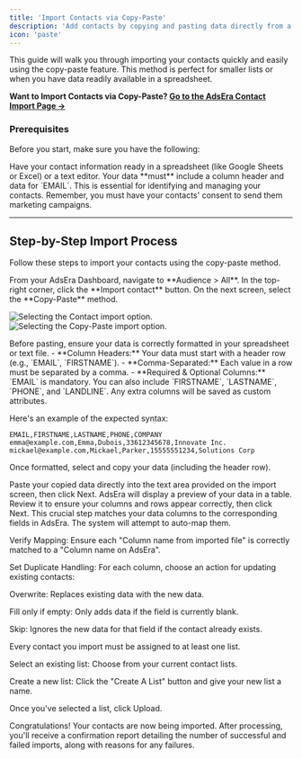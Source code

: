 ```yaml
---
title: 'Import Contacts via Copy-Paste'
description: 'Add contacts by copying and pasting data directly from a spreadsheet without needing to upload a file.'
icon: 'paste'
---
```


This guide will walk you through importing your contacts quickly and easily using the copy-paste feature. This method is perfect for smaller lists or when you have data readily available in a spreadsheet.

**Want to Import Contacts via Copy-Paste? [Go to the AdsEra Contact Import Page &rarr;](https://app.adsera.in/dashboard/contact/import/option)**

### Prerequisites

Before you start, make sure you have the following:

<CardGroup>
  <Card title="Contact Data Ready" icon="file-excel">
    Have your contact information ready in a spreadsheet (like Google Sheets or Excel) or a text editor.
  </Card>
  <Card title="Required 'EMAIL' Column" icon="at">
    Your data **must** include a column header and data for `EMAIL`. This is essential for identifying and managing your contacts.
  </Card>
  <Card title="Contact Consent" icon="user-check">
    Remember, you must have your contacts' consent to send them marketing campaigns.
  </Card>
</CardGroup>

---

## Step-by-Step Import Process

Follow these steps to import your contacts using the copy-paste method.


<Steps>
<Step title="1. Navigate to the Import Screen">
From your AdsEra Dashboard, navigate to **Audience > All**. In the top-right corner, click the **Import contact** button. On the next screen, select the **Copy-Paste** method.

![Selecting the Contact import option.](https://sgp1.digitaloceanspaces.com/whatsera/68f34ab8-647d-4f67-9d37-f1b7d7012b5d_import_contact.png)
![Selecting the Copy-Paste import option.](https://sgp1.digitaloceanspaces.com/whatsera/ca2992ad-1052-4a83-b5d6-1b83ba46b4ac_contact_copy_paste.png)

</Step>

<Step title="2. Format and Copy Your Data">
Before pasting, ensure your data is correctly formatted in your spreadsheet or text file.
- **Column Headers:** Your data must start with a header row (e.g., `EMAIL`, `FIRSTNAME`).
- **Comma-Separated:** Each value in a row must be separated by a comma.
- **Required & Optional Columns:** `EMAIL` is mandatory. You can also include `FIRSTNAME`, `LASTNAME`, `PHONE`, and `LANDLINE`. Any extra columns will be saved as custom attributes.

Here's an example of the expected syntax:
```csv
EMAIL,FIRSTNAME,LASTNAME,PHONE,COMPANY
emma@example.com,Emma,Dubois,33612345678,Innovate Inc.
mickael@example.com,Mickael,Parker,15555551234,Solutions Corp
```
Once formatted, select and copy your data (including the header row).
</Step>

<Step title="3. Paste Your Data">
Paste your copied data directly into the text area provided on the import screen, then click Next.
</Step>

<Step title="4. Confirm Your Data">
AdsEra will display a preview of your data in a table. Review it to ensure your columns and rows appear correctly, then click Next.
</Step>
<Step title="5. Map Your Fields">
This crucial step matches your data columns to the corresponding fields in AdsEra. The system will attempt to auto-map them.

Verify Mapping: Ensure each "Column name from imported file" is correctly matched to a "Column name on AdsEra".

Set Duplicate Handling: For each column, choose an action for updating existing contacts:

Overwrite: Replaces existing data with the new data.

Fill only if empty: Only adds data if the field is currently blank.

Skip: Ignores the new data for that field if the contact already exists.

</Step>

<Step title="6. Assign to a Contact List">
Every contact you import must be assigned to at least one list.

Select an existing list: Choose from your current contact lists.

Create a new list: Click the "Create A List" button and give your new list a name.

Once you've selected a list, click Upload.
</Step>

<Step title="7. Review the Confirmation Report">
Congratulations! Your contacts are now being imported. After processing, you'll receive a confirmation report detailing the number of successful and failed imports, along with reasons for any failures.
</Step>
</Steps>
